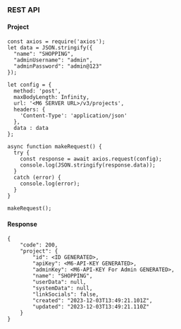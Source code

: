 

### REST API



#### Project

```
const axios = require('axios');
let data = JSON.stringify({
  "name": "SHOPPING",
  "adminUsername": "admin",
  "adminPassword": "admin@123"
});

let config = {
  method: 'post',
  maxBodyLength: Infinity,
  url: '<M6 SERVER URL>/v3/projects',
  headers: { 
    'Content-Type': 'application/json'
  },
  data : data
};

async function makeRequest() {
  try {
    const response = await axios.request(config);
    console.log(JSON.stringify(response.data));
  }
  catch (error) {
    console.log(error);
  }
}

makeRequest();

```


#### Response
```
{
    "code": 200,
    "project": {
        "id": <ID GENERATED>,
        "apiKey": <M6-API-KEY GENERATED>,
        "adminKey": <M6-API-KEY For Admin GENERATED>,
        "name": "SHOPPING",
        "userData": null,
        "systemData": null,
        "linkSocials": false,
        "created": "2023-12-03T13:49:21.101Z",
        "updated": "2023-12-03T13:49:21.110Z"
    }
}

```



